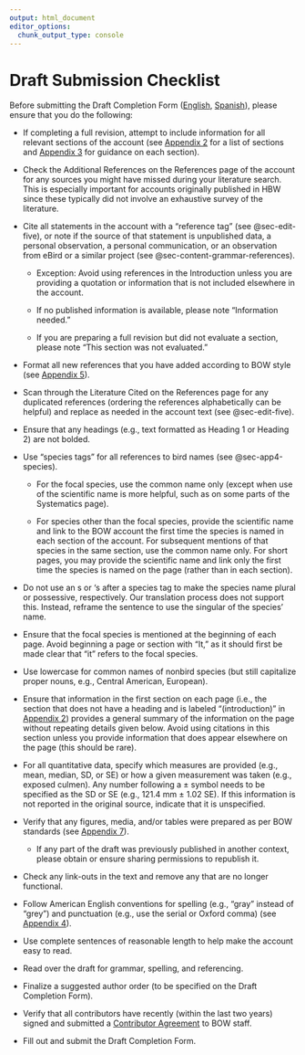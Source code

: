 ```yaml
---
output: html_document
editor_options: 
  chunk_output_type: console
---
```


# Draft Submission Checklist {#sec-checklist .unnumbered}

Before submitting the Draft Completion Form ([English](https://forms.gle/e6uTR5E8Z5aXXc9n6), [Spanish](https://forms.gle/4e3PifYqvKrbQ1tV8)), please ensure that you do the following:

-   If completing a full revision, attempt to include information for all relevant sections of the account (see [Appendix 2](https://birds-of-the-world.github.io/birds-of-the-world/app2.html) for a list of sections and [Appendix 3](https://birds-of-the-world.github.io/birds-of-the-world/app3.html) for guidance on each section).

-   Check the Additional References on the References page of the account for any sources you might have missed during your literature search. This is especially important for accounts originally published in HBW since these typically did not involve an exhaustive survey of the literature.

-   Cite all statements in the account with a “reference tag” (see @sec-edit-five), or note if the source of that statement is unpublished data, a personal observation, a personal communication, or an observation from eBird or a similar project (see @sec-content-grammar-references).

    -   Exception: Avoid using references in the Introduction unless you are providing a quotation or information that is not included elsewhere in the account.

    -   If no published information is available, please note “Information needed.”

    -   If you are preparing a full revision but did not evaluate a section, please note “This section was not evaluated.”

-   Format all new references that you have added according to BOW style (see [Appendix 5](https://birds-of-the-world.github.io/birds-of-the-world/app5.html)). 

-   Scan through the Literature Cited on the References page for any duplicated references (ordering the references alphabetically can be helpful) and replace as needed in the account text (see @sec-edit-five).

-   Ensure that any headings (e.g., text formatted as Heading 1 or Heading 2) are not bolded.

-   Use “species tags” for all references to bird names (see @sec-app4-species).

    -   For the focal species, use the common name only (except when use of the scientific name is more helpful, such as on some parts of the Systematics page).

    -   For species other than the focal species, provide the scientific name and link to the BOW account the first time the species is named in each section of the account. For subsequent mentions of that species in the same section, use the common name only. For short pages, you may provide the scientific name and link only the first time the species is named on the page (rather than in each section).

-   Do not use an s or ‘s after a species tag to make the species name plural or possessive, respectively. Our translation process does not support this. Instead, reframe the sentence to use the singular of the species’ name.

-   Ensure that the focal species is mentioned at the beginning of each page. Avoid beginning a page or section with “It,” as it should first be made clear that “it” refers to the focal species.

-   Use lowercase for common names of nonbird species (but still capitalize proper nouns, e.g., Central American, European).

-   Ensure that information in the first section on each page (i.e., the section that does not have a heading and is labeled “(introduction)” in [Appendix 2](https://birds-of-the-world.github.io/birds-of-the-world/app2.html)) provides a general summary of the information on the page without repeating details given below. Avoid using citations in this section unless you provide information that does appear elsewhere on the page (this should be rare).

-   For all quantitative data, specify which measures are provided (e.g., mean, median, SD, or SE) or how a given measurement was taken (e.g., exposed culmen). Any number following a ± symbol needs to be specified as the SD or SE (e.g., 121.4 mm ± 1.02 SE). If this information is not reported in the original source, indicate that it is unspecified.

-   Verify that any figures, media, and/or tables were prepared as per BOW standards (see [Appendix 7](https://birds-of-the-world.github.io/birds-of-the-world/app7.html)).

    -   If any part of the draft was previously published in another context, please obtain or ensure sharing permissions to republish it.

-   Check any link-outs in the text and remove any that are no longer functional.

-   Follow American English conventions for spelling (e.g., "gray" instead of "grey") and punctuation (e.g., use the serial or Oxford comma) (see [Appendix 4](https://birds-of-the-world.github.io/birds-of-the-world/app4.html)).

-   Use complete sentences of reasonable length to help make the account easy to read.

-   Read over the draft for grammar, spelling, and referencing.

-   Finalize a suggested author order (to be specified on the Draft Completion Form).

-   Verify that all contributors have recently (within the last two years) signed and submitted a [Contributor Agreement](https://drive.google.com/file/d/1Arz8mqAamqQFlIfV2zNJFQbbB5Y0D4Ug/view?usp=sharing) to BOW staff.

-   Fill out and submit the Draft Completion Form.